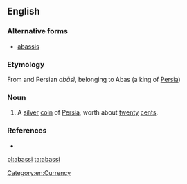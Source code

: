 ==English==

===Alternative forms===
* [[abassis]]

===Etymology===
From {{etyl|ar}} and Persian ''abāsĩ'', belonging to Abas (a king of [[Persia]])

===Noun===
{{en-noun}}

# A [[silver]] [[coin]] of [[Persia]], worth about [[twenty]] [[cents]]. 

===References===
* {{R:Webster 1828|Abassi}}

[[Category:en:Currency]]

[[pl:abassi]]
[[ta:abassi]]